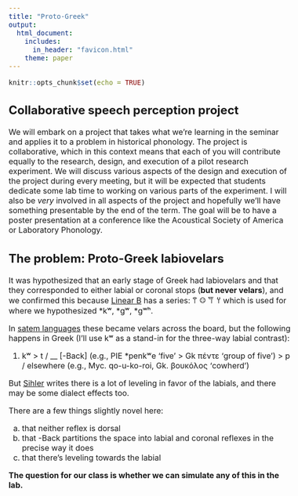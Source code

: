 ```yaml
---
title: "Proto-Greek"
output: 
  html_document:
    includes:
      in_header: "favicon.html"
    theme: paper
---
```


```r
knitr::opts_chunk$set(echo = TRUE)
```

<style type="text/css">
  body{
  font-size: 12pt;
}
</style>

<style type="text/css">
.title {
  display: none;
}

#getting-started img {
  margin-right: 10px;
}

</style>
## Collaborative speech perception project

We will embark on a project that takes what we're learning in the seminar and applies it to a problem in historical phonology. The project is collaborative, which in this context means that each of you will contribute equally to the research, design, and execution of a pilot research experiment. We will discuss various aspects of the design and execution of the project during every meeting, but it will be expected that students dedicate some lab time to working on various parts of the experiment. I will also be *very* involved in all aspects of the project and hopefully we'll have something presentable by the end of the term. The goal will be to have a poster presentation at a conference like the Acoustical Society of America or Laboratory Phonology.

## The problem: Proto-Greek labiovelars

It was hypothesized that an early stage of Greek had labiovelars and that they corresponded to either labial or coronal stops (**but never velars**), and we confirmed this because [Linear B](https://en.wikipedia.org/wiki/Linear_B) has a <q_> series: 𐀣 <qa> 𐀤 <qe> 𐀥 <qi> 𐀦 <qo> which is used for where we hypothesized \*kʷ, \*gʷ, \*gʷʰ.

In [satem languages](https://en.wikipedia.org/wiki/Centum_and_satem_languages) these became velars across the board, but the following happens in Greek (I'll use kʷ as a stand-in for the three-way labial contrast): 

(1)  kʷ > t / __ [-Back] (e.g., PIE \*penkʷe  'five' > Gk πέντε 'group of five')
           > p / elsewhere (e.g., Myc. qo-u-ko-roi, Gk. βουκόλος 'cowherd')

But [Sihler](readings/sihler_1995_selection.pdf) writes there is a lot of leveling in favor of the labials, and there may be some dialect effects too. 

There are a few things slightly novel here: 

a. that neither reflex is dorsal
b. that -Back partitions the space into labial and coronal reflexes in the precise way it does
c. that there's leveling towards the labial

**The question for our class is whether we can simulate any of this in the lab.**